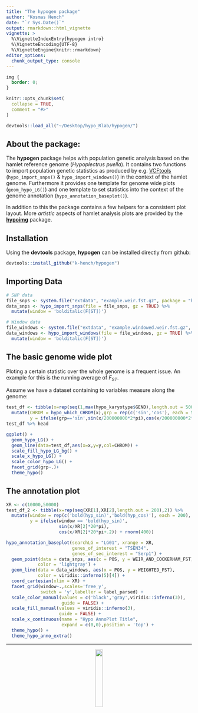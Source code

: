 ```yaml
---
title: "The hypogen package"
author: "Kosmas Hench"
date: "`r Sys.Date()`"
output: rmarkdown::html_vignette
vignette: >
  %\VignetteIndexEntry{hypogen intro}
  %\VignetteEncoding{UTF-8}
  %\VignetteEngine{knitr::rmarkdown}
editor_options: 
  chunk_output_type: console
---
```


```css
img {
  border: 0;
}
```

```r
knitr::opts_chunk$set(
  collapse = TRUE,
  comment = "#>"
)

devtools::load_all("~/Desktop/hypo_Rlab/hypogen/")

```

## About the package:

The **hypogen** package helps with population genetic analysis based on the hamlet reference genome (*Hypoplectrus puella*). It contains two functions to import population genetic statistics as produced by e.g. [VCFtools](https://vcftools.github.io/index.html) (`hypo_import_snps()` & `hypo_import_windows()`) in the context of the hamlet genome. Furthermore it provides one template for genome wide plots (`geom_hypo_LG()`) and one template to set statistics into the context of the genome annotation (`hypo_annotation_baseplot()`).

In addition to this the package contains a few helpers for a consistent plot layout.
More *artistic* aspects of hamlet analysis plots are provided by the [**hypoimg**](www.github.com/k-hench/hypoimg) package.

## Installation

Using the **devtools** package, **hypogen** can be installed directly from github:

```r
devtools::install_github("k-hench/hypogen")
```

## Importing Data
```r
# SNP data
file_snps <- system.file("extdata", "example.weir.fst.gz", package = "hypogen")
data_snps <- hypo_import_snps(file = file_snps, gz = TRUE) %>% 
  mutate(window = 'bolditalic(F[ST])')

# Window data
file_windows <- system.file("extdata", "example.windowed.weir.fst.gz", package = "hypogen")
data_windows <- hypo_import_windows(file = file_windows, gz = TRUE) %>% 
  mutate(window = 'bolditalic(F[ST])')
```

## The basic genome wide plot

Ploting a certain statistic over the whole genome is a frequent issue. An example for this is the running average of *F~ST~*.

Assume we have a dataset containing to variables measure along the genome:

```r
test_df <- tibble(x=rep(seq(1,max(hypo_karyotype$GEND),length.out = 500),2)) %>%
  mutate(CHROM = hypo_which_CHROM(x),grp = rep(c('sin','cos'), each = 500),
         y = ifelse(grp=='sin',sin(x/200000000*2*pi),cos(x/200000000*2*pi+.2))+rnorm(1000))
test_df %>% head
```

```r
ggplot() +
  geom_hypo_LG() +
  geom_line(data=test_df,aes(x=x,y=y,col=CHROM)) +
  scale_fill_hypo_LG_bg() +
  scale_x_hypo_LG() +
  scale_color_hypo_LG() +
  facet_grid(grp~.)+
  theme_hypo()
```

## The annotation plot

```r
XR <- c(10000,50000)
test_df_2 <- tibble(x=rep(seq(XR[1],XR[2],length.out = 200),2)) %>%
  mutate(window = rep(c('bold(hyp_sin)','bold(hyp_cos)'), each = 200),
         y = ifelse(window == 'bold(hyp_sin)',
                    sin(x/XR[2]*20*pi),
                    cos(x/XR[2]*20*pi+.2)) + rnorm(400))
```

```r
hypo_annotation_baseplot(searchLG = "LG01", xrange = XR,
                         genes_of_interest = "TSEN34",
                         genes_of_sec_interest = "Serp1") +
  geom_point(data = data_snps, aes(x = POS, y = WEIR_AND_COCKERHAM_FST),
            color = 'lightgray') +
  geom_line(data = data_windows, aes(x = POS, y = WEIGHTED_FST),
            color = viridis::inferno(5)[4]) +
  coord_cartesian(xlim = XR) +
  facet_grid(window~.,scales='free_y',
             switch = 'y',labeller = label_parsed) +
  scale_color_manual(values = c('black','gray',viridis::inferno(3)),
                     guide = FALSE) +
  scale_fill_manual(values = viridis::inferno(3),
                    guide = FALSE) +
  scale_x_continuous(name = "Hypo AnnoPlot Title",
                     expand = c(0,0),position = 'top') +
  theme_hypo() +
  theme_hypo_anno_extra()
```

---------------------------------

<center>
<img src = "logo.svg" width = 20% />
</center>

